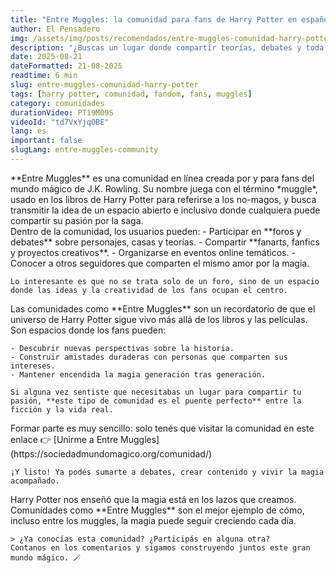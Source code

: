 ```yaml
---
title: "Entre Muggles: la comunidad para fans de Harry Potter en español"
author: El Pensadero
img: /assets/img/posts/recomendados/entre-muggles-comunidad-harry-potter.webp
description: "¿Buscas un lugar donde compartir teorías, debates y toda la magia del mundo de Harry Potter? Te presentamos 'Entre Muggles', una comunidad online hecha por y para fans."
date: 2025-08-21
dateFormatted: 21-08-2025
readtime: 6 min
slug: entre-muggles-comunidad-harry-potter
tags: [harry potter, comunidad, fandom, fans, muggles]
category: comunidades
durationVideo: PT19M09S
videoId: "td7VxYjqOBE"
lang: es
important: false
slugLang: entre-muggles-community
---
```



<Article>
  <Section title="✨ **¿Qué es Entre Muggles?**" imgSrc={entreMugglesLogo} imgAlt="Logo de la comunidad Entre Muggles">
    **Entre Muggles** es una comunidad en línea creada por y para fans del mundo mágico de J.K. Rowling.  
    Su nombre juega con el término *muggle*, usado en los libros de Harry Potter para referirse a los no-magos, 
    y busca transmitir la idea de un espacio abierto e inclusivo donde cualquiera puede compartir su pasión por la saga.
  </Section>

  <Section title="💬 **Un lugar para debatir, compartir y crear**" imgSrc={foroPreview} imgAlt="Vista previa del foro de Entre Muggles">
    Dentro de la comunidad, los usuarios pueden:
    - Participar en **foros y debates** sobre personajes, casas y teorías.
    - Compartir **fanarts, fanfics y proyectos creativos**.
    - Organizarse en eventos online temáticos.
    - Conocer a otros seguidores que comparten el mismo amor por la magia.

    Lo interesante es que no se trata solo de un foro, sino de un espacio donde las ideas y la creatividad de los fans ocupan el centro.
  </Section>

  <Section title="🌍 **El valor de las comunidades de fans**" imgSrc={comunidadFans} imgAlt="Fans de Harry Potter compartiendo teorías en comunidad">
    Las comunidades como **Entre Muggles** son un recordatorio de que el universo de Harry Potter sigue vivo más allá de los libros y las películas.  
    Son espacios donde los fans pueden:
    
    - Descubrir nuevas perspectivas sobre la historia.  
    - Construir amistades duraderas con personas que comparten sus intereses.  
    - Mantener encendida la magia generación tras generación.  

    Si alguna vez sentiste que necesitabas un lugar para compartir tu pasión, **este tipo de comunidad es el puente perfecto** entre la ficción y la vida real.
  </Section>

  <Section title="🔗 **Cómo unirte a Entre Muggles**">
    Formar parte es muy sencillo: solo tenés que visitar la comunidad en este enlace 👉  
    [Unirme a Entre Muggles](https://sociedadmundomagico.org/comunidad/)

    ¡Y listo! Ya podés sumarte a debates, crear contenido y vivir la magia acompañado.
  </Section>

  <Section title="📣 **Conclusión: la magia sigue viva**">
    Harry Potter nos enseñó que la magia está en los lazos que creamos.  
    Comunidades como **Entre Muggles** son el mejor ejemplo de cómo, incluso entre los muggles, la magia puede seguir creciendo cada día.

    > ¿Ya conocías esta comunidad? ¿Participás en alguna otra?  
    Contanos en los comentarios y sigamos construyendo juntos este gran mundo mágico. 🪄
  </Section>
</Article>

